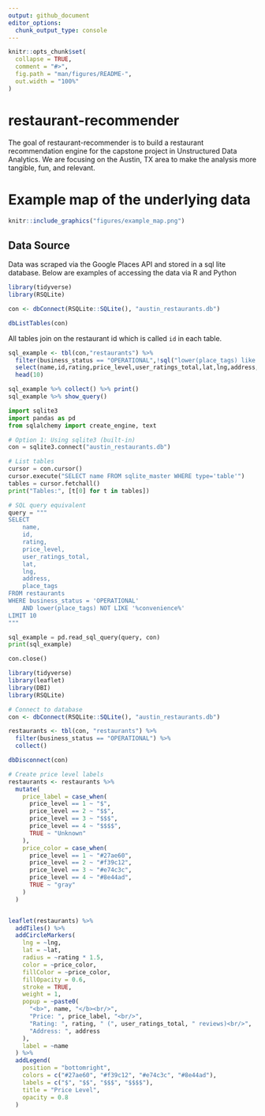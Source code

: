 ```yaml
---
output: github_document
editor_options: 
  chunk_output_type: console
---
```


<!-- README.md is generated from README.Rmd. Please edit that file -->

```r
knitr::opts_chunk$set(
  collapse = TRUE,
  comment = "#>",
  fig.path = "man/figures/README-",
  out.width = "100%"
)
```

# restaurant-recommender

The goal of restaurant-recommender is to build a restaurant recommendation engine for the capstone project in Unstructured Data Analytics. We are focusing on the Austin, TX area to make the analysis more tangible, fun, and relevant.  

# Example map of the underlying data
```r
knitr::include_graphics("figures/example_map.png")
```


## Data Source

Data was scraped via the Google Places API and stored in a sql lite database. Below are examples of accessing the data via R and Python

```r

library(tidyverse)
library(RSQLite)

con <- dbConnect(RSQLite::SQLite(), "austin_restaurants.db")

dbListTables(con)


```

All tables join on the restaurant id which is called `id` in each table. 

```r

sql_example <- tbl(con,"restaurants") %>% 
  filter(business_status == "OPERATIONAL",!sql("lower(place_tags) like '%convenience%'")) %>% 
  select(name,id,rating,price_level,user_ratings_total,lat,lng,address,place_tags) %>% 
  head(10)

sql_example %>% collect() %>% print()
sql_example %>% show_query()

```

```python
import sqlite3
import pandas as pd
from sqlalchemy import create_engine, text

# Option 1: Using sqlite3 (built-in)
con = sqlite3.connect("austin_restaurants.db")

# List tables
cursor = con.cursor()
cursor.execute("SELECT name FROM sqlite_master WHERE type='table'")
tables = cursor.fetchall()
print("Tables:", [t[0] for t in tables])

# SQL query equivalent
query = """
SELECT 
    name,
    id,
    rating,
    price_level,
    user_ratings_total,
    lat,
    lng,
    address,
    place_tags
FROM restaurants
WHERE business_status = 'OPERATIONAL'
    AND lower(place_tags) NOT LIKE '%convenience%'
LIMIT 10
"""

sql_example = pd.read_sql_query(query, con)
print(sql_example)

con.close()

```


```r
library(tidyverse)
library(leaflet)
library(DBI)
library(RSQLite)

# Connect to database
con <- dbConnect(RSQLite::SQLite(), "austin_restaurants.db")

restaurants <- tbl(con, "restaurants") %>%
  filter(business_status == "OPERATIONAL") %>%
  collect() 

dbDisconnect(con)

# Create price level labels
restaurants <- restaurants %>%
  mutate(
    price_label = case_when(
      price_level == 1 ~ "$",
      price_level == 2 ~ "$$",
      price_level == 3 ~ "$$$",
      price_level == 4 ~ "$$$$",
      TRUE ~ "Unknown"
    ),
    price_color = case_when(
      price_level == 1 ~ "#27ae60",
      price_level == 2 ~ "#f39c12",
      price_level == 3 ~ "#e74c3c",
      price_level == 4 ~ "#8e44ad",
      TRUE ~ "gray"
    )
  )


leaflet(restaurants) %>%
  addTiles() %>%
  addCircleMarkers(
    lng = ~lng,
    lat = ~lat,
    radius = ~rating * 1.5,
    color = ~price_color,
    fillColor = ~price_color,
    fillOpacity = 0.6,
    stroke = TRUE,
    weight = 1,
    popup = ~paste0(
      "<b>", name, "</b><br/>",
      "Price: ", price_label, "<br/>",
      "Rating: ", rating, " (", user_ratings_total, " reviews)<br/>",
      "Address: ", address
    ),
    label = ~name
  ) %>%
  addLegend(
    position = "bottomright",
    colors = c("#27ae60", "#f39c12", "#e74c3c", "#8e44ad"),
    labels = c("$", "$$", "$$$", "$$$$"),
    title = "Price Level",
    opacity = 0.8
  )



```


